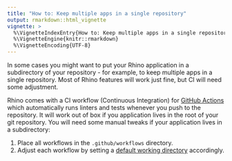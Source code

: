 ```yaml
---
title: "How to: Keep multiple apps in a single repository"
output: rmarkdown::html_vignette
vignette: >
  %\VignetteIndexEntry{How to: Keep multiple apps in a single repository}
  %\VignetteEngine{knitr::rmarkdown}
  %\VignetteEncoding{UTF-8}
---
```


In some cases you might want to put your Rhino application in a subdirectory of your repository -
for example, to keep multiple apps in a single repository.
Most of Rhino features will work just fine, but CI will need some adjustment.

Rhino comes with a CI workflow (Continuous Integration)
for [GitHub Actions](https://docs.github.com/en/actions)
which automatically runs linters and tests whenever you push to the repository.
It will work out of box if you application lives in the root of your git repository.
You will need some manual tweaks if your application lives in a subdirectory:

1. Place all workflows in the `.github/workflows` directory.
2. Adjust each workflow by setting
a [default working directory](https://docs.github.com/en/actions/using-workflows/workflow-syntax-for-github-actions#jobsjob_iddefaultsrun)
accordingly.
